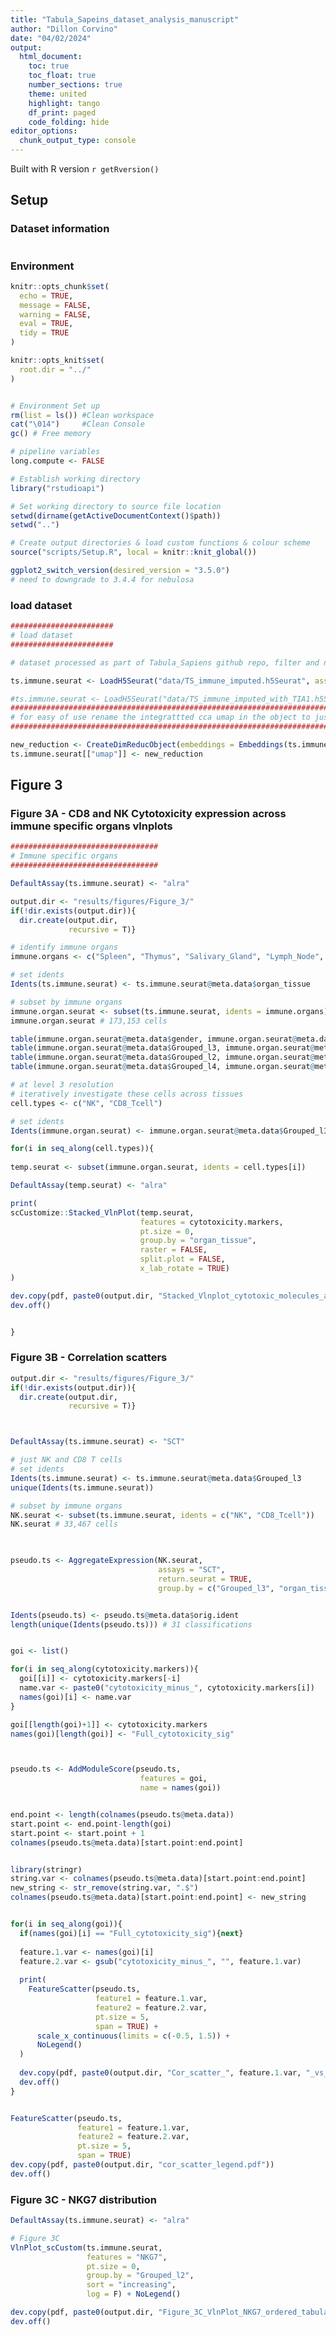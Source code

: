 ```yaml
---
title: "Tabula_Sapeins_dataset_analysis_manuscript"
author: "Dillon Corvino"
date: "04/02/2024"
output:
  html_document:
    toc: true
    toc_float: true
    number_sections: true
    theme: united
    highlight: tango
    df_print: paged
    code_folding: hide
editor_options: 
  chunk_output_type: console
---
```


Built with R version `r getRversion()`

## Setup {.tabset}

### Dataset information
```r



```

### Environment
```r

knitr::opts_chunk$set(
  echo = TRUE,
  message = FALSE,
  warning = FALSE,  
  eval = TRUE, 
  tidy = TRUE
)

knitr::opts_knit$set(
  root.dir = "../"
)


# Environment Set up
rm(list = ls()) #Clean workspace
cat("\014")     #Clean Console
gc() # Free memory

# pipeline variables
long.compute <- FALSE

# Establish working directory
library("rstudioapi")

# Set working directory to source file location
setwd(dirname(getActiveDocumentContext()$path))
setwd("..")

# Create output directories & load custom functions & colour scheme
source("scripts/Setup.R", local = knitr::knit_global())

ggplot2_switch_version(desired_version = "3.5.0")
# need to downgrade to 3.4.4 for nebulosa

```


### load dataset
```r

#######################
# load dataset
#######################

# dataset processed as part of Tabula_Sapiens github repo, filter and normalise and integrate and caclulate umap dims etc all done in that script

ts.immune.seurat <- LoadH5Seurat("data/TS_immune_imputed.h5Seurat", assays = c("SCT", "alra"))

#ts.immune.seurat <- LoadH5Seurat("data/TS_immune_imputed_with_TIA1.h5Seurat", assays = c("SCT", "alra"))
################################################################################################
# for easy of use rename the integrattted cca umap in the object to just "umap"
################################################################################################

new_reduction <- CreateDimReducObject(embeddings = Embeddings(ts.immune.seurat, reduction = "umap.cca.sct"), key = "umap")
ts.immune.seurat[["umap"]] <- new_reduction

```

## Figure 3 {.tabset}


### Figure 3A - CD8 and NK Cytotoxicity expression across immune specific organs vlnplots
```r

#################################
# Immune specific organs 
#################################

DefaultAssay(ts.immune.seurat) <- "alra"

output.dir <- "results/figures/Figure_3/"
if(!dir.exists(output.dir)){
  dir.create(output.dir, 
             recursive = T)}

# identify immune organs
immune.organs <- c("Spleen", "Thymus", "Salivary_Gland", "Lymph_Node", "Blood", "Bone_Marrow")

# set idents
Idents(ts.immune.seurat) <- ts.immune.seurat@meta.data$organ_tissue

# subset by immune organs
immune.organ.seurat <- subset(ts.immune.seurat, idents = immune.organs)
immune.organ.seurat # 173,153 cells

table(immune.organ.seurat@meta.data$gender, immune.organ.seurat@meta.data$organ_tissue)
table(immune.organ.seurat@meta.data$Grouped_l3, immune.organ.seurat@meta.data$organ_tissue)
table(immune.organ.seurat@meta.data$Grouped_l2, immune.organ.seurat@meta.data$organ_tissue)
table(immune.organ.seurat@meta.data$Grouped_l4, immune.organ.seurat@meta.data$organ_tissue)

# at level 3 resolution 
# iteratively investigate these cells across tissues
cell.types <- c("NK", "CD8_Tcell")

# set idents
Idents(immune.organ.seurat) <- immune.organ.seurat@meta.data$Grouped_l3

for(i in seq_along(cell.types)){
  
temp.seurat <- subset(immune.organ.seurat, idents = cell.types[i])

DefaultAssay(temp.seurat) <- "alra"

print(
scCustomize::Stacked_VlnPlot(temp.seurat, 
                             features = cytotoxicity.markers,
                             pt.size = 0, 
                             group.by = "organ_tissue",
                             raster = FALSE,
                             split.plot = FALSE,
                             x_lab_rotate = TRUE)
)

dev.copy(pdf, paste0(output.dir, "Stacked_Vlnplot_cytotoxic_molecules_across_tissue_", cell.types[i], ".pdf"))
dev.off()


}


```



### Figure 3B - Correlation scatters
```r

output.dir <- "results/figures/Figure_3/"
if(!dir.exists(output.dir)){
  dir.create(output.dir, 
             recursive = T)}



DefaultAssay(ts.immune.seurat) <- "SCT"

# just NK and CD8 T cells
# set idents
Idents(ts.immune.seurat) <- ts.immune.seurat@meta.data$Grouped_l3
unique(Idents(ts.immune.seurat))

# subset by immune organs
NK.seurat <- subset(ts.immune.seurat, idents = c("NK", "CD8_Tcell"))
NK.seurat # 33,467 cells
 


pseudo.ts <- AggregateExpression(NK.seurat, 
                                 assays = "SCT",
                                 return.seurat = TRUE,
                                 group.by = c("Grouped_l3", "organ_tissue"))


Idents(pseudo.ts) <- pseudo.ts@meta.data$orig.ident
length(unique(Idents(pseudo.ts))) # 31 classifications


goi <- list()

for(i in seq_along(cytotoxicity.markers)){
  goi[[i]] <- cytotoxicity.markers[-i]
  name.var <- paste0("cytotoxicity_minus_", cytotoxicity.markers[i])
  names(goi)[i] <- name.var
}

goi[[length(goi)+1]] <- cytotoxicity.markers
names(goi)[length(goi)] <- "Full_cytotoxicity_sig"



pseudo.ts <- AddModuleScore(pseudo.ts,
                             features = goi, 
                             name = names(goi))


end.point <- length(colnames(pseudo.ts@meta.data))
start.point <- end.point-length(goi)
start.point <- start.point + 1
colnames(pseudo.ts@meta.data)[start.point:end.point]


library(stringr)
string.var <- colnames(pseudo.ts@meta.data)[start.point:end.point]
new_string <- str_remove(string.var, ".$")
colnames(pseudo.ts@meta.data)[start.point:end.point] <- new_string


for(i in seq_along(goi)){
  if(names(goi)[i] == "Full_cytotoxicity_sig"){next}
  
  feature.1.var <- names(goi)[i]
  feature.2.var <- gsub("cytotoxicity_minus_", "", feature.1.var)
  
  print(
    FeatureScatter(pseudo.ts, 
                   feature1 = feature.1.var,
                   feature2 = feature.2.var,
                   pt.size = 5,
                   span = TRUE) + 
      scale_x_continuous(limits = c(-0.5, 1.5)) +
      NoLegend()
  )
  
  dev.copy(pdf, paste0(output.dir, "Cor_scatter_", feature.1.var, "_vs_", feature.2.var, ".pdf"))
  dev.off()
}


FeatureScatter(pseudo.ts, 
               feature1 = feature.1.var,
               feature2 = feature.2.var,
               pt.size = 5,
               span = TRUE)
dev.copy(pdf, paste0(output.dir, "cor_scatter_legend.pdf"))
dev.off()

```


### Figure 3C - NKG7 distribution
```r

DefaultAssay(ts.immune.seurat) <- "alra"

# Figure 3C
VlnPlot_scCustom(ts.immune.seurat,
                 features = "NKG7",
                 pt.size = 0,
                 group.by = "Grouped_l2",
                 sort = "increasing",
                 log = F) + NoLegend()

dev.copy(pdf, paste0(output.dir, "Figure_3C_VlnPlot_NKG7_ordered_tabula_sapiens.pdf"))
dev.off()


```
